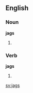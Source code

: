==English==

===Noun===
'''jags'''

# {{plural of|[[jag]]}}

===Verb===
'''jags'''

# {{third-person singular of|[[jag]]}}

[[sv:jags]]